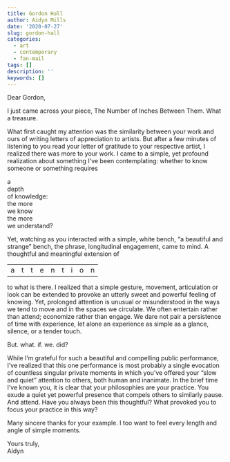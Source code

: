 ```yaml
---
title: Gordon Hall
author: Aidyn Mills
date: '2020-07-27'
slug: gordon-hall
categories:
  - art
  - contemporary
  - fan-mail
tags: []
description: ''
keywords: []
---
```



Dear Gordon,  

I just came across your piece, The Number of Inches Between Them. What a treasure.

What first caught my attention was the similarity between your work and ours of writing letters of
appreciation to artists. But after a few minutes of listening to you read your letter of gratitude to
your respective artist, I realized there was more to your work. I came to a simple, yet profound
realization about something I’ve been contemplating: whether to know someone or something
requires

a  
depth  
of knowledge:  
the more  
we know  
the more  
we understand?  

Yet, watching as you interacted with a simple, white bench, “a beautiful and strange” bench, the
phrase, longitudinal engagement, came to mind. A thoughtful and meaningful extension of  

|   |   |   |   |   |   |   |   |   |
|---|---|---|---|---|---|---|---|---|
| a | t | t | e | n | t | i |o  | n |

to what is there. I realized that a simple gesture, movement, articulation or look can be extended
to provoke an utterly sweet and powerful feeling of knowing. Yet, prolonged attention is unusual
or misunderstood in the ways we tend to move and in the spaces we circulate. We often
entertain rather than attend; economize rather than engage. We dare not pair a persistence of
time with experience, let alone an experience as simple as a glance, silence, or a tender touch.

But. what. if. we. did?

While I’m grateful for such a beautiful and compelling public performance, I’ve realized that this
one performance is most probably a single evocation of countless singular private moments in
which you’ve offered your “slow and quiet” attention to others, both human and inanimate. In the
brief time I’ve known you, it is clear that your philosophies are your practice. You exude a quiet
yet powerful presence that compels others to similarly pause. And attend. Have you always
been this thoughtful? What provoked you to focus your practice in this way?

Many sincere thanks for your example. I too want to feel every length and angle of simple
moments.

Yours truly,  
Aidyn
